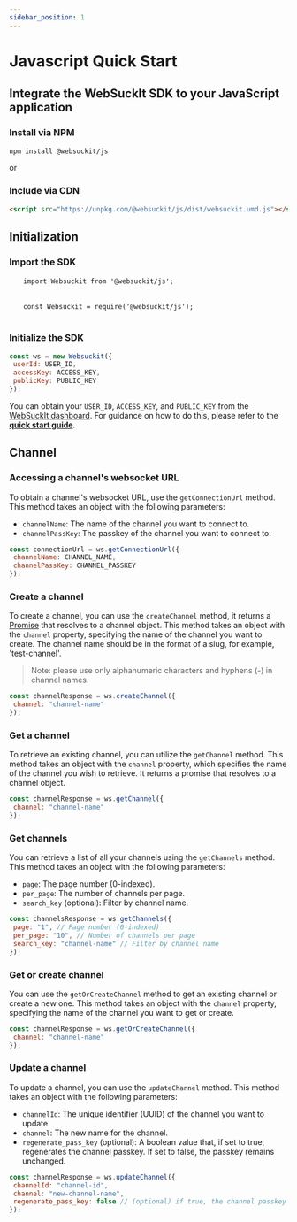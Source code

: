 ```yaml
---
sidebar_position: 1
---
```


# Javascript Quick Start

## Integrate the WebSuckIt SDK to your JavaScript application

### Install via NPM

```bash
npm install @websuckit/js
```

or

### Include via CDN

```html
<script src="https://unpkg.com/@websuckit/js/dist/websuckit.umd.js"></script>
```

## Initialization

### Import the SDK


<Tabs>
 <TabItem value="apple" label="ES6" default>
  <pre>
   <code>import Websuckit from '@websuckit/js';</code>
  </pre>
 </TabItem>
 <TabItem value="orange" label="CommonJS">
  <pre>
   <code>const Websuckit = require('@websuckit/js');</code>
  </pre>
 </TabItem>
</Tabs>

### Initialize the SDK

```js
const ws = new Websuckit({
 userId: USER_ID,
 accessKey: ACCESS_KEY,
 publicKey: PUBLIC_KEY
});
```

You can obtain your `USER_ID`, `ACCESS_KEY`, and `PUBLIC_KEY` from the [WebSuckIt dashboard](https://websuckit.com/api-keys). For guidance on how to do this, please refer to the [**quick start guide**](https://websuckit.com/docs/quick-start).

## Channel

### Accessing a channel's websocket URL

To obtain a channel's websocket URL, use the `getConnectionUrl` method. This method takes an object with the following parameters:
- `channelName`: The name of the channel you want to connect to.
- `channelPassKey`: The passkey of the channel you want to connect to.

```js
const connectionUrl = ws.getConnectionUrl({
 channelName: CHANNEL_NAME,
 channelPassKey: CHANNEL_PASSKEY
});
```

### Create a channel

To create a channel, you can use the `createChannel` method, it returns a [Promise](https://developer.mozilla.org/en-US/docs/Web/JavaScript/Reference/Global_Objects/Promise) that resolves to a channel object. This method takes an object with the `channel` property, specifying the name of the channel you want to create. The channel name should be in the format of a slug, for example, 'test-channel'.

> Note: please use only alphanumeric characters and hyphens (-) in channel names.

```js
const channelResponse = ws.createChannel({
 channel: "channel-name"
});
```

### Get a channel

To retrieve an existing channel, you can utilize the `getChannel` method. This method takes an object with the `channel` property, which specifies the name of the channel you wish to retrieve. It returns a promise that resolves to a channel object.

```js
const channelResponse = ws.getChannel({
 channel: "channel-name"
});
```

### Get channels

You can retrieve a list of all your channels using the `getChannels` method. This method takes an object with the following parameters:
- `page`: The page number (0-indexed).
- `per_page`: The number of channels per page.
- `search_key` (optional): Filter by channel name.

```js
const channelsResponse = ws.getChannels({
 page: "1", // Page number (0-indexed)
 per_page: "10", // Number of channels per page
 search_key: "channel-name" // Filter by channel name
});
```

### Get or create channel

You can use the `getOrCreateChannel` method to get an existing channel or create a new one. This method takes an object with the `channel` property, specifying the name of the channel you want to get or create.

```js
const channelResponse = ws.getOrCreateChannel({
 channel: "channel-name"
});
```

### Update a channel

To update a channel, you can use the `updateChannel` method. This method takes an object with the following parameters:

- `channelId`: The unique identifier (UUID) of the channel you want to update.
- `channel`: The new name for the channel.
- `regenerate_pass_key` (optional): A boolean value that, if set to true, regenerates the channel passkey. If set to false, the passkey remains unchanged.

```js
const channelResponse = ws.updateChannel({
 channelId: "channel-id",
 channel: "new-channel-name",
 regenerate_pass_key: false // (optional) if true, the channel passkey will be regenerated
});
```
